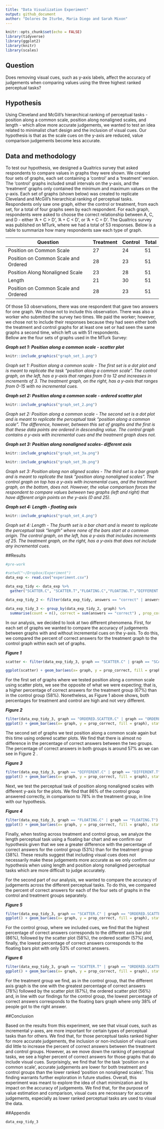 ```yaml
---
title: "Data Visualization Experiment"
output: github_document
author: "Dolores De Iturbe, Maria Diego and Sarah Mixon"
---
```


```r
knitr::opts_chunk$set(echo = FALSE)
library(tidyverse)
library(ggplot2)
library(knitr)
library(scales)
```

## Question 
Does removing visual cues, such as y-axis labels, affect the accuracy of judgements when comparing values using the three highest ranked perceptual tasks?

## Hypothesis 
Using Cleveland and McGill’s hierarchical ranking of perceptual tasks - position along a common scale, position along nonaligned scales, and length - which allow more accurate judgements, we wanted to test an idea related to minimalist chart design and the inclusion of visual cues. Our hypothesis is that as the scale cues on the y-axis are reduced, value comparison judgements become less accurate.

## Data and methodology
To test our hypothesis, we designed a Qualtrics survey that asked respondents to compare values in graphs they were shown. We created four sets of graphs, each set containing a ‘control’ and a ‘treatment’ version. The ‘control’ graphs included small intervals on the y-axis, and the ‘treatment’ graphs only contained the minimum and maximum values on the y-axis. Each set of graphs (shown below) was created to replicate Cleveland and McGill’s hierarchical ranking of perceptual tasks. Respondents only saw one graph, either the control or treatment, from each set, for a total of four graphs seen by each respondent. For each graph, respondents were asked to choose the correct relationship between A, C, and D - either ‘A + C > D’, ‘A + C < D’, or ‘A + C = D’. 
The Qualtrics survey was published on MTurk, where we had a total of 53 responses. Below is a table to summarize how many respondents saw each type of graph. 
 
Question | Treatment | Control | Total
------------|---------------|-------------|-------------------------
Position on Common Scale | 27 | 24 | 51
Position on Common Scale and Ordered | 28 | 23 | 51
Position Along Nonaligned Scale | 23 | 28 | 51
Length | 21 | 30 | 51
Position on Common Scale and Ordered | 28 | 23 | 51



Of those 53 observations, there was one respondent that gave two answers for one graph. We chose not to include this observation. There was also a worker who submitted the survey two times. We paid the worker; however, we chose not to include their responses because they had seen either both the treatment and control graphs for at least one set or had seen the same graphs a second time, which left us with 51 respondents.  
Bellow are the four sets of graphs used in the MTurk Survey:

__*Graph set 1: Position along a common scale - scatter plot*__
```r
knitr::include_graphics("graph_set_1.png")
```

*Graph set 1: Position along a common scale - The first set is a dot plot and is meant to replicate the task “position along a common scale”. The control graph, on the left, has a y-axis that ranges from 0 to 12 and increases in increments of 3. The treatment graph, on the right, has a y-axis that ranges from 0-15 with no incremental cues.*


__*Graph set 2: Position along a common scale - ordered scatter plot*__
```r
knitr::include_graphics("graph_set_2.png")
```

*Graph set 2: Position along a common scale - The second set is a dot plot and is meant to replicate the perceptual task “position along a common scale”. The difference, however, between this set of graphs and the first is that these data points are ordered in descending value. The control graph contains a y-axis with incremental cues and the treatment graph does not.*    


__*Graph set 3: Position along nonaligned scales- different axis*__
```r
knitr::include_graphics("graph_set_3a.png")
```

```r
knitr::include_graphics("graph_set_3b.png")
```  
  
*Graph set 3: Position along non aligned scales - The third set is a bar graph and is meant to replicate the task “position along nonaligned scales”. The control graph on top has a y-axis with incremental cues, and the treatment graph, on the bottom, does not. However, the value comparison forces the respondent to compare values between two graphs (left and right) that have different origin points on the y-axis (0 and 25).*  



__*Graph set 4: Length - floating axis*__
```r
knitr::include_graphics("graph_set_4.png") 

```

*Graph set 4: Length - The fourth set is a bar chart and is meant to replicate the perceptual task “length” where none of the bars start at a common origin. The control graph, on the left, has a y-axis that includes increments of 25. The treatment graph, on the right, has a y-axis that does not include any incremental cues.*  

##Results
 
```r
#pre-work

#setwd("~/Dropbox/Experiment")
data_exp <- read.csv("experiment.csv")
```

```r
data_exp_tidy <- data_exp %>% 
  gather("SCATTER.C", "SCATTER.T","FLOATING.C","FLOATING.T","DIFFERENT.C","DIFFERENT.T", "ORDERED.SCATTER.C","ORDERED.SCATTER.T", key = "graph", value = "answers")

data_exp_tidy_2 <- filter(data_exp_tidy, answers == "correct" | answers == "incorrect")
```

```r
data_exp_tidy_3 <- group_by(data_exp_tidy_2, graph) %>%
  summarise(count = n(), correct = sum(answers == "correct") , prop_correct = (correct/count)*100)
```

In our analysis, we decided to look at two different phenomena. First, for each set of graphs we wanted to compare the accuracy of judgements between graphs with and without incremental cues on the y-axis. To do this, we compared the percent of correct answers for the treatment graph to the control graph within each set of graphs.

__*Figure 1*__  
```r
scatter <- filter(data_exp_tidy_3, graph == "SCATTER.C" | graph == "SCATTER.T")

ggplot(scatter) + geom_bar(aes(x= graph, y = prop_correct, fill = graph), stat = "identity", show.legend=F) + scale_x_discrete(labels = c('Control','Treatment')) + xlab("Group") + ylab("Correct answers (%)") + scale_y_continuous(limits=c(0,100)) + labs(title = " Position along a common scale - scatter plots")
```
  
For the first set of graphs where we tested position along a common scale using scatter plots, we see the opposite of what we were expecting; that is, a higher percentage of correct answers for the treatment group (67%) than in the control group (58%).  Nonetheless, as Figure 1 above shows, both percentages for treatment and control are high and not very different.  


__*Figure 2*__  
```r
filter(data_exp_tidy_3, graph == "ORDERED.SCATTER.C" | graph == "ORDERED.SCATTER.T") %>%
ggplot() + geom_bar(aes(x= graph, y = prop_correct, fill = graph), stat = "identity", show.legend=F) + scale_x_discrete(labels = c('Control','Treatment')) + xlab("Group") + ylab("Correct answers") +  scale_y_continuous(limits=c(0,100)) + labs(title = "Position along a common scale - ordered scatter plots")
```
  
The second set of graphs we test position along a common scale again but this time using ordered scatter plots. We find that there is almost no difference in the percentage of correct answers between the two groups. The percentage of correct answers in both groups is around 57% as we can see in Figure 2 . 


__*Figure 3*__  
```r
filter(data_exp_tidy_3, graph == "DIFFERENT.C" | graph == "DIFFERENT.T") %>%
ggplot() + geom_bar(aes(x= graph, y = prop_correct, fill = graph), stat = "identity", show.legend=F) + scale_x_discrete(labels = c('Control','Treatment')) + xlab("Group") + ylab("Correct answers") +  scale_y_continuous(limits=c(0,100)) + labs(title = "Position along nonaligned scales - Different Axis")
```
  
Next, we test the perceptual task of position along nonaligned scales with different y-axis for the plots. We find that 86% of the control group answered correctly, in comparison to 78% in the treatment group, in line with our hypothesis. 


__*Figure 4*__  
```r
filter(data_exp_tidy_3, graph == "FLOATING.C" | graph == "FLOATING.T") %>%
ggplot() + geom_bar(aes(x= graph, y = prop_correct, fill = graph), stat = "identity", show.legend=F) + scale_x_discrete(labels = c('Control','Treatment')) + xlab("Group") + ylab("Correct answers") +  scale_y_continuous(limits=c(0,100)) + labs(title = "Length - Floating Bars")
```
  
Finally, when testing across treatment and control group, we analyze the length perceptual task using a floating bar chart and we confirm our hypothesis given that we see a greater difference with the percentage of correct answers for the control group (53%) than for the treatment group (38%). These results suggest that including visual cues does not necessarily make these judgements more accurate as we only confirm our hypothesis when using length and position along nonaligned perceptual tasks which are more difficult to judge accurately. 

For the second part of our analysis, we wanted to compare the accuracy of judgements across the different perceptual tasks. To do this, we compared the percent of correct answers for each of the four sets of graphs in the control and treatment groups separately.


__*Figure 5*__  
```r
filter(data_exp_tidy_3, graph == "SCATTER.C" | graph == "ORDERED.SCATTER.C" | graph == "DIFFERENT.C" | graph == "FLOATING.C") %>%
ggplot() + geom_bar(aes(x= graph, y = prop_correct, fill = graph), stat = "identity", show.legend=F) + ylab("Correct answers") +  scale_y_continuous(limits=c(0,100)) + labs(title = "Control Group") + scale_x_discrete(labels = c('Different Axis','Floating Bars', "Ordered Scatter", "Scatter")) + xlab("Group")
```
  
For the control group, where we included cues, we find that the highest percentage of correct answers corresponds to the different axis bar plot (86%), followed  by the scatter plot (58%), the ordered scatter (57%) and, finally, the lowest percentage of correct answers corresponds to the floating bars plot with only 53% of correct answers.

__*Figure 6*__  
```r
filter(data_exp_tidy_3, graph == "SCATTER.T" | graph == "ORDERED.SCATTER.T" | graph == "DIFFERENT.T" | graph == "FLOATING.T") %>%
ggplot() + geom_bar(aes(x= graph, y = prop_correct, fill = graph), stat = "identity", show.legend=F) + xlab("Group") + ylab("Correct answers") +  scale_y_continuous(limits=c(0,100)) + labs(title = "Treatment Group") + scale_x_discrete(labels = c('Different Axis', "Floating Bars", "Ordered Scatter", "Scatter")) 
```
    
For the treatment group we find, as in the control group, that the different axis graph is the one with the greatest percentage of correct answers (78%) followed by the scatter plot (67%), the ordered scatter plot (56%) and, in line with our findings for the control group, the lowest percentage of correct answers corresponds to the floating bars graph where only 38% of people got to the right answer.



##Conclusion

Based on the results from this experiment, we see that visual cues, such as incremental y-axes, are more important for certain types of perceptual tasks than for others. We find that, for those perceptual tasks ranked higher for more accurate judgements, the inclusion or non-inclusion of visual cues did little to increase the percent of correct answers between the treatment and control groups. However, as we move down the ranking of perceptual tasks, we see a higher percent of correct answers for those graphs that do include visual cues. Surprisingly, we find that for the task ‘position on a common scale’, accurate judgements are lower for both treatment and control groups than the lower ranked ‘position on nonaligned scales’. This finding warrants further exploration in future studies. Overall, this experiment was meant to explore the idea of chart minimization and its impact on the accuracy of judgements. We find that, for the purpose of value estimation and comparison, visual cues are necessary for accurate judgements, especially as lower ranked perceptual tasks are used to visual the data.   

##Appendix
```r
data_exp_tidy_3
```


